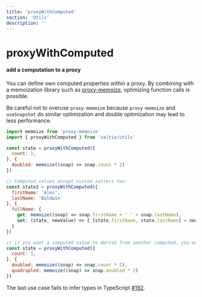```yaml
---
title: 'proxyWithComputed'
section: 'Utils'
description: ''
---
```


# proxyWithComputed

#### add a computation to a proxy

You can define own computed properties within a proxy.
By combining with a memoization library such as
[proxy-memoize](https://github.com/dai-shi/proxy-memoize),
optimizing function calls is possible.

Be careful not to overuse `proxy-memoize`
because `proxy-memoize` and `useSnapshot` do similar optimization
and double optimization may lead to less performance.

```js
import memoize from 'proxy-memoize'
import { proxyWithComputed } from 'valtio/utils'

const state = proxyWithComputed({
  count: 1,
}, {
  doubled: memoize((snap) => snap.count * 2)
})

// Computed values accept custom setters too:
const state2 = proxyWithComputed({
  firstName: 'Alec',
  lastName: 'Baldwin'
}, {
  fullName: {
    get: memoize((snap) => snap.firstName + ' ' + snap.lastName),
    set: (state, newValue) => { [state.firstName, state.lastName] = newValue.split(' ') },
  }
})

// if you want a computed value to derive from another computed, you must declare the dependency first:
const state = proxyWithComputed({
  count: 1,
}, {
  doubled: memoize((snap) => snap.count * 2),
  quadrupled: memoize((snap) => snap.doubled * 2)
})
```

The last use case fails to infer types in TypeScript
[#192](https://github.com/pmndrs/valtio/issues/192).
